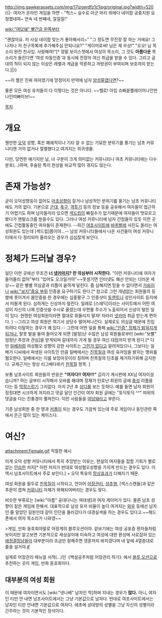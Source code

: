 http://img.gawkerassets.com/img/17jzgerdfz1c1jpg/original.jpg?width=520
{{|- 여자가 온라인 게임을 하면 -
"헉스~ 실수로 아군 머리 위에다 네이팜 공중지원 요청했네여~ 연속 네 번째네, 낄낄낄!"

[[wiki:"여답돼" 빨간글 왼쪽부터]]

"괜찮아요. 저 사실 네이팜 맞는거 좋아해서리~"
"그 정도면 무진장 잘 하는 거에요! 그나저나 저 친구목록에 추가해주심 안되나요?"
"게이머로써! 님은 제 우상!"
"오오! 님 목소리 완전 천사임. 사랑해여!"[* 정말 보이스챗에서 여성의 목소리, 그 것도 '''아름다운''' 목소리가 들린다면 '여성 자동인증'과 동시에 전장의 여신 취급을 받을 수 있다. 그리고 공대의 적이 되지 않는 이상은 레벨과 계급을 막론하고 까방권이 부여되며 보호까지 받는다.]|}}

~~이 짤은 진짜 여자였기에 망정이지 만약에 남자 [[양성류]]였다면?~~

{{{#!html
<iframe width="560" height="315" src="//www.youtube.com/embed/FiU7QgcV1yQ?&vq=hd720" frameborder="0" allowfullscreen></iframe>
}}}
물론 모든 여성 유저들이 다 이렇다는 것은 아니다.
~~헬로! 아임 슈뻐꼳쁠레이어나인띤나인띠빠이브!~~

[[목차]]
= 개요 =
웬만한 [[오덕]] 성향, 혹은 폐쇄적이나 기타 알 수 없는 기묘한 분위기를 풍기는 남초 커뮤니티엔 거의 없거나 절멸했다고 여겨지는 희귀생물.

다만, 당연한 얘기지만 남, 녀 구분이 크게 의미없는 커뮤니티나 여초 커뮤니티에는 다수 분포(...)하며, 후술된 특이 현상을 비교적 많이 겪지도 않는다.
= 존재 가능성? =
굳이 오덕성향등이 없어도 [[마초]]성향이 짙거나 남성적인 분위기를 풍기는 남초 커뮤니티에도 거의 없다. 기본으로 [[군대]], [[축구]], [[격투기]] 등의 정보 등을 공유해서 여자들이 접근하기 어렵기도 하며 남자들끼리 있으면 [[섹드립]]이 빠질수가 없기때문에 여자들이 멋모르고 봤다가 멘탈쇼크를 받을수도 있다. 그러나 여성 커뮤니티에 남자 간첩들이 있듯 이런 곳에도 간첩활동중인 여자들이 존재한다. --하긴 [[여초]]사이트에 [[바퀴벌레]] 사진도 올리는 여성회원도 있는데 [섹드립]쯤이야...-- 남성 커뮤니티들에서 나온 사건들이 여성 커뮤니티에서 다 정리되어 올라오는 경우가 심심찮게 보인다. 

= 정체가 드러날 경우? =
일단 이런 곳에선 무조건 '''너 [[넷카마]]지? 란 의심부터 시작한다.''' "이런 커뮤니티에 여자가 들어올리 없어"부터 "있어도 오크일거야"~~못생기면 인터넷도 해선 안되는 더러운 세상~~ 같은 별별 의심글과 리플이 숱하게 달린다. 좀 심해지면 믿을 수 없다면서 [[가슴]]이나 [[wiki:"보지"중요 부위]] 인증을 요구하기도 한다.[* 참고로 그런 개념없는 회원들의 등쌀에 못이겨서 몸인증을 한 경우에는 십중팔구 그 인증샷이 [[토렌트]]나 성인사이트 등지에서 떠돌게 된다. 심하게는 신상까지 털린다. 일례로 [스레딕]이라는 사이트에서 어떤 여성이 자신의 나체 인증샷을 수시로 올렸는데 우편물 주소가 노출되어서 신상이 털린 일이 있다. 현명한 여성회원이라면 절대로 휘둘리지 말자! 차라리 [[넷카마]] 취급 받는게 편하다. ] --그리고 여성 회원은 여기서 상당수 떨어져나간다. 실제로도 의심글 때문에 진입하려다 이탈하는 경우가 꽤 있다.-- 그런데 어떤 일을 통해 [[wiki:"인증" 정체가 밝혀지게 되거나]], 잘못 발을 들여 들어오게 되면 [발정]난 수많은 남성 회원들로부터 [wiki:"보빨" 엄청난 추앙과 관심]을 받게되며 갈데까지 가게 될 경우 여신 대접까지 받게 된다.[* 다만 [[일베]]처럼 여성혐오 성향이 강한 사이트는 [[그런거 없다]]고 알려져있으나, 그보다는 일베가 디씨에서 파생된 사이트인 만큼 일베에서는 [[친목질]]과 여성 유저임을 밝히는 행위를 혐오한다. 일베에서는 이를 보밍아웃이라 칭하며 친목질의 단초를 제거하기위해 금지한다. 규제근거는 항상 리그베다위키 [[친목질]] 항목. ]

보통 남초사이트 회원들의 반응은 '''"여자다!! 여자!!!"''' 갑자기 게시판에 XX님 여자이셨습니까? 하는 글부터 시작해서 오바를 해대며 정체가 탄로난 회원의 글에 [[충성]] 리플을 다는 등 [[막장]]스럽기 그지없다. 마치 2년 후 [[상디]]를 보는 듯하다.
예를 들면  남자 회원이 징징대면 시크하게 꺼지라고 댓글 달던 인간이 여자 회원 글에는 "토닥토닥 ^^" 따위의 댓글을 다는 진풍경이 펼쳐진다. 이런 사람들을 [[여답돼]]라고 부른다.

기존 남성회원 중 한 명과 [[커플]]이 되는 경우도 가끔씩 있는데 주로 게임이나 동인관련 쪽에서 은근 많이 있는 케이스다.

= 여신? =
attachment:Female.gif
적절한 예시

이게 오덕 성향 커뮤니티에서 특히 추앙받는 이유는, 현실의 여자들을 접할 기회가 별로 없는 [[안습]]한 처지[* 이런 처지가 반대로 여성혐오성향을 가지게 만드는 경우도 있다. 이 역시 남초사이트에서 주로 보인다.] + 오덕 특유의 [[망상]]효과가 더해지기 때문.

여성 회원을 필두로 [[친목질]]이 시작되고, 연이어 [[어장관리]], [[성추행]], [섹스스캔들]과 같은 추문이 겹쳐 [[커뮤니티]] 자체가 와해되어버리는 경우도 잦다. 

비슷한 부류로는 [wiki:"아름" 공대다니는 여대생]과 여자 게이머가 있다. 물론 남초 성향이 짙은 게임에 한해서. 대표적으로 남성 유저 비율이 높다 여겨지는 [[와우]] 등에선 남자인 줄 알았던 길원인데 같이 인던을 돌러갔다가 대경실색을 하는 경우도 있다고.~~헤드폰에서 여자 목소리가 나와영~~

>게임, 만화 동호회야말로 어장계의 블루오션이야. 겉보기에는 여성 공포증 환자들처럼 보이지만 알고보면 기본적으로 세상살이에 미숙하고 여성에 대한 환상에 사로잡혀 있는 [[애정결핍]]남들이 대부분이라 조금만 잘해주면 영혼까지 바치겠다며 네 앞에 4열종대로 줄을 설거야.[http://raimine.egloos.com/711075 #]

실제로 어장관리 매뉴얼 서적(…)인《백설공주처럼 어장관리 하기》에서 [[블루 오션]]으로 추천하는 곳이 게임, 만화 동호회이다.

== 대부분의 여성 회원 ==
이 때문에 여자이면서도 [wiki:"넷나베" 남자인 척]하며 지내는 경우가 '''많다.''' 아니, 여자인 티만 안 내면 남초사이트에서는 그냥 기본값으로 남자다. 반대로 여초사이트에서는 남자인 티만 안내면 기본값으로 여자다. 애초에 상대방의 성별을 그냥 자신의 성별이라 간주하는 것이 기본적인 정석이다.
